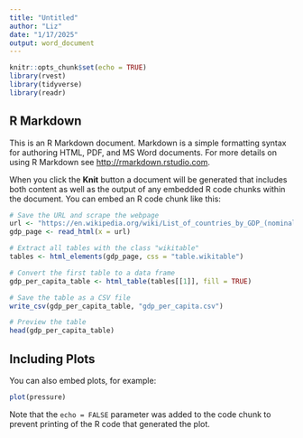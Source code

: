 ```yaml
---
title: "Untitled"
author: "Liz"
date: "1/17/2025"
output: word_document
---
```


```r
knitr::opts_chunk$set(echo = TRUE)
library(rvest)
library(tidyverse)
library(readr)
```

## R Markdown

This is an R Markdown document. Markdown is a simple formatting syntax for authoring HTML, PDF, and MS Word documents. For more details on using R Markdown see <http://rmarkdown.rstudio.com>.

When you click the **Knit** button a document will be generated that includes both content as well as the output of any embedded R code chunks within the document. You can embed an R code chunk like this:

```r
# Save the URL and scrape the webpage
url <- "https://en.wikipedia.org/wiki/List_of_countries_by_GDP_(nominal)_per_capita"
gdp_page <- read_html(x = url)

# Extract all tables with the class "wikitable"
tables <- html_elements(gdp_page, css = "table.wikitable")

# Convert the first table to a data frame
gdp_per_capita_table <- html_table(tables[[1]], fill = TRUE)

# Save the table as a CSV file
write_csv(gdp_per_capita_table, "gdp_per_capita.csv")

# Preview the table
head(gdp_per_capita_table)
```

## Including Plots

You can also embed plots, for example:

```r
plot(pressure)
```

Note that the `echo = FALSE` parameter was added to the code chunk to prevent printing of the R code that generated the plot.
